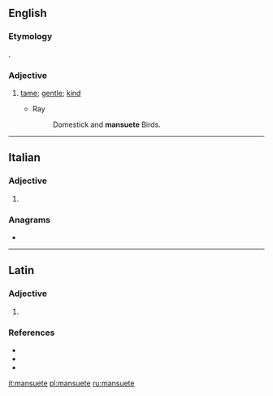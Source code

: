 ==English==

===Etymology===
{{etyl|la|en}} {{lena}} {{m|la|mansuetus}}.

===Adjective===
{{en-adj}}

# {{lb|en|obsolete}} [[tame]]; [[gentle]]; [[kind]]
#* Ray
#*: Domestick and '''mansuete''' Birds.

{{Webster 1913}}

----

==Italian==

===Adjective===
{{head|it|adjective form}}

# {{feminine plural of|mansueto|lang=it}}

===Anagrams===
* {{l|it|esumante}}

----

==Latin==

===Adjective===
{{la-adj-form|mansuēte}}

# {{inflection of|mansuētus||voc|m|s|lang=la}}

===References===
* {{R:L&S}}
* {{R:Elementary Lewis}}
* {{R:Gaffiot}}

[[it:mansuete]]
[[pl:mansuete]]
[[ru:mansuete]]